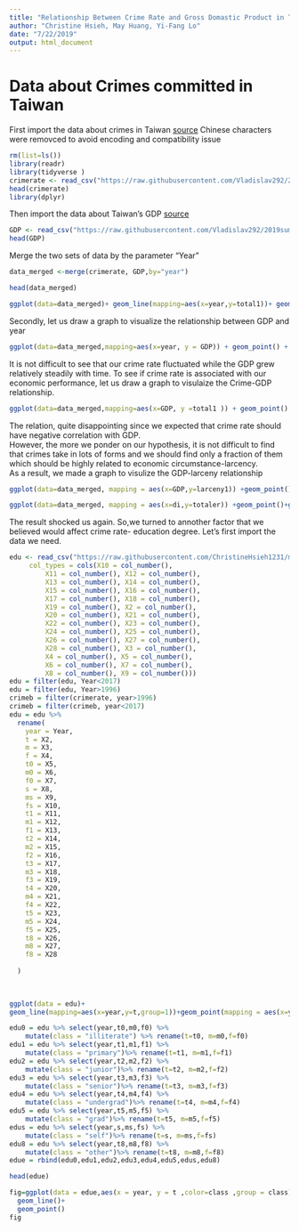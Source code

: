 ---
title: "Relationship Between Crime Rate and Gross Domastic Product in Taiwan"
author: "Christine Hsieh, May Huang, Yi-Fang Lo"
date: "7/22/2019"
output: html_document
---
# Data about Crimes committed in Taiwan
First import the data about crimes in Taiwan
[source]()
Chinese characters were removced to avoid encoding and compatibility issue

```{r warning=FALSE,message=FALSE} 
rm(list=ls())
library(readr)
library(tidyverse )
crimerate <- read_csv("https://raw.githubusercontent.com/Vladislav292/2019summer-datasciece/master/vands.csv")
head(crimerate)
library(dplyr)
```
Then import the data about Taiwan's GDP
[source]()
```{r warning=FALSE,message=FALSE}
GDP <- read_csv("https://raw.githubusercontent.com/Vladislav292/2019summer-datasciece/master/GDP.csv", )
head(GDP)
```

Merge the two sets of data by the parameter "Year"
```{r warning=FALSE,message=FALSE}
data_merged <-merge(crimerate, GDP,by="year")

head(data_merged)
```

```{r}
ggplot(data=data_merged)+ geom_line(mapping=aes(x=year,y=total1))+ geom_point(mapping = aes(x=year,y=total1))
```

 Secondly, let us draw a graph to visualize the relationship between GDP and year
 
```{r}
ggplot(data=data_merged,mapping=aes(x=year, y = GDP)) + geom_point() + geom_line()
```

It is not difficult to see that our crime rate fluctuated while the GDP grew relatively steadily with time.
To see if crime rate is associated with our economic performance, let us draw a graph to visulaize the Crime-GDP relationship.

```{r}
ggplot(data=data_merged,mapping=aes(x=GDP, y =total1 )) + geom_point() + geom_smooth()
```

The relation, quite disappointing since we expected that crime rate should have negative correlation with GDP. <br/>
However, the more we ponder on our hypothesis, it is not difficult to find that crimes take in lots of forms and we should find only a fraction of them which should be highly related to economic circumstance-larcency. <br/>
As a result, we made a graph to visulize the GDP-larceny relationship
```{r}
ggplot(data=data_merged, mapping = aes(x=GDP,y=larceny1)) +geom_point()+geom_smooth()
```
```{r}
ggplot(data=data_merged, mapping = aes(x=di,y=totaler)) +geom_point()+geom_smooth()
```

The result shocked us again. So,we turned to annother factor that we believed would affect crime rate- education degree.
Let's first import the data we need.
```{r}
edu <- read_csv("https://raw.githubusercontent.com/ChristineHsieh1231/mii/master/Educational%20Attainment.csv", 
     col_types = cols(X10 = col_number(), 
         X11 = col_number(), X12 = col_number(), 
         X13 = col_number(), X14 = col_number(), 
         X15 = col_number(), X16 = col_number(), 
         X17 = col_number(), X18 = col_number(), 
         X19 = col_number(), X2 = col_number(), 
         X20 = col_number(), X21 = col_number(), 
         X22 = col_number(), X23 = col_number(), 
         X24 = col_number(), X25 = col_number(), 
         X26 = col_number(), X27 = col_number(), 
         X28 = col_number(), X3 = col_number(), 
         X4 = col_number(), X5 = col_number(), 
         X6 = col_number(), X7 = col_number(), 
         X8 = col_number(), X9 = col_number()))
edu = filter(edu, Year<2017)
edu = filter(edu, Year>1996)
crimeb = filter(crimerate, year>1996)
crimeb = filter(crimeb, year<2017)
edu = edu %>%
  rename(
    year = Year,
    t = X2,
    m = X3,
    f = X4,
    t0 = X5,
    m0 = X6,
    f0 = X7,
    s = X8,
    ms = X9,
    fs = X10,
    t1 = X11,
    m1 = X12,
    f1 = X13,
    t2 = X14,
    m2 = X15,
    f2 = X16,
    t3 = X17, 
    m3 = X18,
    f3 = X19,
    t4 = X20,
    m4 = X21,
    f4 = X22,
    t5 = X23,
    m5 = X24,
    f5 = X25,
    t8 = X26,
    m8 = X27,
    f8 = X28
    
  )
    
   
```

```{r}
ggplot(data = edu)+
geom_line(mapping=aes(x=year,y=t,group=1))+geom_point(mapping = aes(x=year,y=t))
```



```{r}
edu0 = edu %>% select(year,t0,m0,f0) %>% 
    mutate(class = "illiterate") %>% rename(t=t0, m=m0,f=f0)
edu1 = edu %>% select(year,t1,m1,f1) %>%
    mutate(class = "primary")%>% rename(t=t1, m=m1,f=f1)
edu2 = edu %>% select(year,t2,m2,f2) %>%
    mutate(class = "junior")%>% rename(t=t2, m=m2,f=f2)
edu3 = edu %>% select(year,t3,m3,f3) %>%
    mutate(class = "senior")%>% rename(t=t3, m=m3,f=f3)
edu4 = edu %>% select(year,t4,m4,f4) %>%
    mutate(class = "undergrad")%>% rename(t=t4, m=m4,f=f4)
edu5 = edu %>% select(year,t5,m5,f5) %>%
    mutate(class = "grad")%>% rename(t=t5, m=m5,f=f5)
edus = edu %>% select(year,s,ms,fs) %>%
    mutate(class = "self")%>% rename(t=s, m=ms,f=fs)
edu8 = edu %>% select(year,t8,m8,f8) %>%
    mutate(class = "other")%>% rename(t=t8, m=m8,f=f8)
edue = rbind(edu0,edu1,edu2,edu3,edu4,edu5,edus,edu8)

head(edue)

```

```{r}
fig=ggplot(data = edue,aes(x = year, y = t ,color=class ,group = class)) +
  geom_line()+
  geom_point()
fig
```

